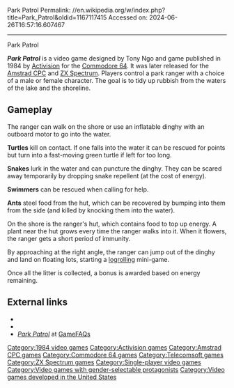 Park Patrol
Permalink: //en.wikipedia.org/w/index.php?title=Park_Patrol&oldid=1167117415
Accessed on: 2024-06-26T16:57:16.607467



------
Park Patrol
{{Short description|1984 video game}}
{{about|the 1984 computer game|the Chibi-Robo! sequel|Chibi-Robo!: Park Patrol}}

{{Infobox video game
|title=Park Patrol
|image= Park Patrol cover.jpg
|image_size=
|caption=
|developer=[[Activision]]
|publisher=[[Firebird Software]]
|designer= Tony Ngo
|composer= Tony Ngo<br>[[Russell Lieblich]]
|released= {{vgrelease|NA|1984|EU|1984}}
|genre=[[Action game|Action]]
|modes=[[Single-player video game|Single-player]]
|platforms=[[Commodore 64]], [[Amstrad CPC]], [[ZX Spectrum]]
}}

'''''Park Patrol''''' is a video game designed by Tony Ngo and game published in 1984 by [[Activision]] for the [[Commodore 64]]. It was later released for the [[Amstrad CPC]] and [[ZX Spectrum]]. Players control a park ranger with a choice of a male or female character. The goal is to tidy up rubbish from the waters of the lake and the shoreline.

==Gameplay==
The ranger can walk on the shore or use an inflatable dinghy with an outboard motor to go into the water.

'''Turtles''' kill on contact. If one falls into the water it can be rescued for points but turn into a fast-moving green turtle if left for too long.

'''Snakes''' lurk in the water and can puncture the dinghy. They can be scared away temporarily by dropping snake repellent (at the cost of energy).

'''Swimmers''' can be rescued when calling for help.

'''Ants''' steel food from the hut, which can be recovered by bumping into them from the side (and killed by knocking them into the water).

On the shore is the ranger's hut, which contains food to top up energy. A plant near the hut grows every time the ranger walks into it. When it flowers, the ranger gets a short period of immunity.

By approaching at the right angle, the ranger can jump out of the dinghy and land on floating lots, starting a [[logrolling]] mini-game.

Once all the litter is collected, a bonus is awarded based on energy remaining.

==External links==
*{{Lemon64 game|id=1892}}
*{{WoS game|id=0003625}}
*[http://www.gamefaqs.com/c64/578115-park-patrol/data ''Park Patrol''] at [[GameFAQs]]

[[Category:1984 video games]]
[[Category:Activision games]]
[[Category:Amstrad CPC games]]
[[Category:Commodore 64 games]]
[[Category:Telecomsoft games]]
[[Category:ZX Spectrum games]]
[[Category:Single-player video games]]
[[Category:Video games with gender-selectable protagonists]]
[[Category:Video games developed in the United States]]


{{action-videogame-stub}}